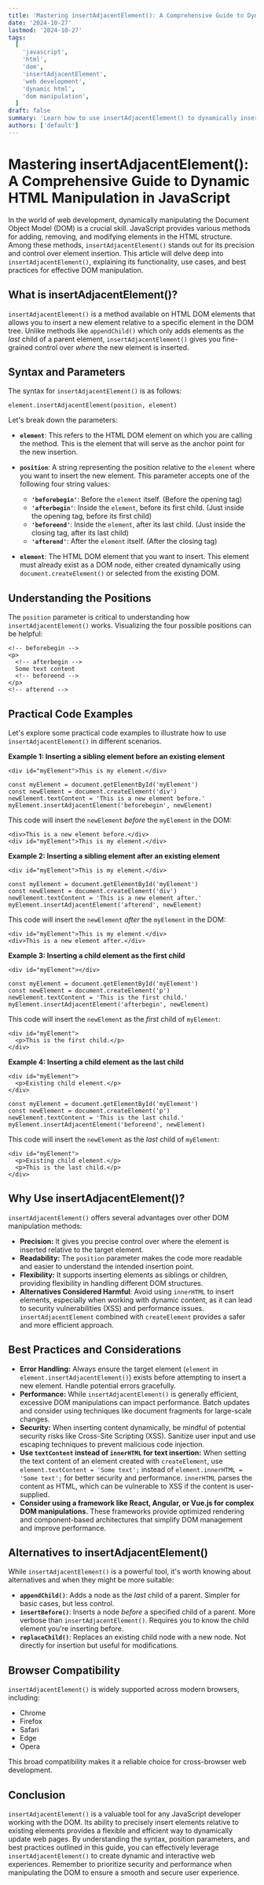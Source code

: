 ```yaml
---
title: 'Mastering insertAdjacentElement(): A Comprehensive Guide to Dynamic HTML Manipulation in JavaScript'
date: '2024-10-27'
lastmod: '2024-10-27'
tags:
  [
    'javascript',
    'html',
    'dom',
    'insertAdjacentElement',
    'web development',
    'dynamic html',
    'dom manipulation',
  ]
draft: false
summary: 'Learn how to use insertAdjacentElement() to dynamically insert HTML elements into your web pages with precision and control. This comprehensive guide provides detailed explanations, practical code examples, and best practices for effective DOM manipulation.'
authors: ['default']
---
```


# Mastering insertAdjacentElement(): A Comprehensive Guide to Dynamic HTML Manipulation in JavaScript

In the world of web development, dynamically manipulating the Document Object Model (DOM) is a crucial skill. JavaScript provides various methods for adding, removing, and modifying elements in the HTML structure. Among these methods, `insertAdjacentElement()` stands out for its precision and control over element insertion. This article will delve deep into `insertAdjacentElement()`, explaining its functionality, use cases, and best practices for effective DOM manipulation.

## What is insertAdjacentElement()?

`insertAdjacentElement()` is a method available on HTML DOM elements that allows you to insert a new element relative to a specific element in the DOM tree. Unlike methods like `appendChild()` which only adds elements as the _last_ child of a parent element, `insertAdjacentElement()` gives you fine-grained control over _where_ the new element is inserted.

## Syntax and Parameters

The syntax for `insertAdjacentElement()` is as follows:

```plaintext
element.insertAdjacentElement(position, element)
```

Let's break down the parameters:

- **`element`**: This refers to the HTML DOM element on which you are calling the method. This is the element that will serve as the anchor point for the new insertion.

- **`position`**: A string representing the position relative to the `element` where you want to insert the new element. This parameter accepts one of the following four string values:

  - **`'beforebegin'`**: Before the `element` itself. (Before the opening tag)
  - **`'afterbegin'`**: Inside the `element`, before its first child. (Just inside the opening tag, before its first child)
  - **`'beforeend'`**: Inside the `element`, after its last child. (Just inside the closing tag, after its last child)
  - **`'afterend'`**: After the `element` itself. (After the closing tag)

- **`element`**: The HTML DOM element that you want to insert. This element must already exist as a DOM node, either created dynamically using `document.createElement()` or selected from the existing DOM.

## Understanding the Positions

The `position` parameter is critical to understanding how `insertAdjacentElement()` works. Visualizing the four possible positions can be helpful:

```plaintext
<!-- beforebegin -->
<p>
  <!-- afterbegin -->
  Some text content
  <!-- beforeend -->
</p>
<!-- afterend -->
```

## Practical Code Examples

Let's explore some practical code examples to illustrate how to use `insertAdjacentElement()` in different scenarios.

**Example 1: Inserting a sibling element before an existing element**

```plaintext
<div id="myElement">This is my element.</div>
```

```plaintext
const myElement = document.getElementById('myElement')
const newElement = document.createElement('div')
newElement.textContent = 'This is a new element before.'
myElement.insertAdjacentElement('beforebegin', newElement)
```

This code will insert the `newElement` _before_ the `myElement` in the DOM:

```plaintext
<div>This is a new element before.</div>
<div id="myElement">This is my element.</div>
```

**Example 2: Inserting a sibling element after an existing element**

```plaintext
<div id="myElement">This is my element.</div>
```

```plaintext
const myElement = document.getElementById('myElement')
const newElement = document.createElement('div')
newElement.textContent = 'This is a new element after.'
myElement.insertAdjacentElement('afterend', newElement)
```

This code will insert the `newElement` _after_ the `myElement` in the DOM:

```plaintext
<div id="myElement">This is my element.</div>
<div>This is a new element after.</div>
```

**Example 3: Inserting a child element as the first child**

```plaintext
<div id="myElement"></div>
```

```plaintext
const myElement = document.getElementById('myElement')
const newElement = document.createElement('p')
newElement.textContent = 'This is the first child.'
myElement.insertAdjacentElement('afterbegin', newElement)
```

This code will insert the `newElement` as the _first_ child of `myElement`:

```plaintext
<div id="myElement">
  <p>This is the first child.</p>
</div>
```

**Example 4: Inserting a child element as the last child**

```plaintext
<div id="myElement">
  <p>Existing child element.</p>
</div>
```

```plaintext
const myElement = document.getElementById('myElement')
const newElement = document.createElement('p')
newElement.textContent = 'This is the last child.'
myElement.insertAdjacentElement('beforeend', newElement)
```

This code will insert the `newElement` as the _last_ child of `myElement`:

```plaintext
<div id="myElement">
  <p>Existing child element.</p>
  <p>This is the last child.</p>
</div>
```

## Why Use insertAdjacentElement()?

`insertAdjacentElement()` offers several advantages over other DOM manipulation methods:

- **Precision:** It gives you precise control over where the element is inserted relative to the target element.
- **Readability:** The `position` parameter makes the code more readable and easier to understand the intended insertion point.
- **Flexibility:** It supports inserting elements as siblings or children, providing flexibility in handling different DOM structures.
- **Alternatives Considered Harmful**: Avoid using `innerHTML` to insert elements, especially when working with dynamic content, as it can lead to security vulnerabilities (XSS) and performance issues. `insertAdjacentElement` combined with `createElement` provides a safer and more efficient approach.

## Best Practices and Considerations

- **Error Handling:** Always ensure the target element (`element` in `element.insertAdjacentElement()`) exists before attempting to insert a new element. Handle potential errors gracefully.
- **Performance:** While `insertAdjacentElement()` is generally efficient, excessive DOM manipulations can impact performance. Batch updates and consider using techniques like document fragments for large-scale changes.
- **Security:** When inserting content dynamically, be mindful of potential security risks like Cross-Site Scripting (XSS). Sanitize user input and use escaping techniques to prevent malicious code injection.
- **Use `textContent` instead of `innerHTML` for text insertion:** When setting the text content of an element created with `createElement`, use `element.textContent = 'Some text';` instead of `element.innerHTML = 'Some text';` for better security and performance. `innerHTML` parses the content as HTML, which can be vulnerable to XSS if the content is user-supplied.
- **Consider using a framework like React, Angular, or Vue.js for complex DOM manipulations.** These frameworks provide optimized rendering and component-based architectures that simplify DOM management and improve performance.

## Alternatives to insertAdjacentElement()

While `insertAdjacentElement()` is a powerful tool, it's worth knowing about alternatives and when they might be more suitable:

- **`appendChild()`**: Adds a node as the _last_ child of a parent. Simpler for basic cases, but less control.
- **`insertBefore()`**: Inserts a node _before_ a specified child of a parent. More verbose than `insertAdjacentElement()`. Requires you to know the child element you're inserting before.
- **`replaceChild()`**: Replaces an existing child node with a new node. Not directly for insertion but useful for modifications.

## Browser Compatibility

`insertAdjacentElement()` is widely supported across modern browsers, including:

- Chrome
- Firefox
- Safari
- Edge
- Opera

This broad compatibility makes it a reliable choice for cross-browser web development.

## Conclusion

`insertAdjacentElement()` is a valuable tool for any JavaScript developer working with the DOM. Its ability to precisely insert elements relative to existing elements provides a flexible and efficient way to dynamically update web pages. By understanding the syntax, position parameters, and best practices outlined in this guide, you can effectively leverage `insertAdjacentElement()` to create dynamic and interactive web experiences. Remember to prioritize security and performance when manipulating the DOM to ensure a smooth and secure user experience.
